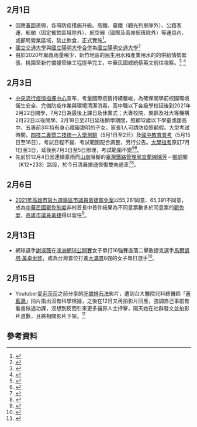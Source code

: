 {{vfd|[[Wikipedia:頁面存廢討論/記錄/2022/06/17#2022年6月臺灣|比較標準]]提刪|date=2022/06/18}}
<noinclude>{{MonthInTaiwan|2021|2}}
</noinclude>

== 2月1日 ==
* 因應[[台灣新年|春節]]連假，各項防疫措施升級。高鐵、臺鐵（觀光列車除外）、公路客運、船舶（固定餐飲區域除外）、航空器（國際及兩岸航班除外）等運具內、或郵局營業區域，禁止飲食，正式實施<ref>{{cite news |author1=記者李恬郁 |title=防疫升級 大眾運輸2月起禁止飲食 |url=https://tw.news.yahoo.com/%E9%98%B2%E7%96%AB%E5%8D%87%E7%B4%9A-%E5%A4%A7%E7%9C%BE%E9%81%8B%E8%BC%B82%E6%9C%88%E8%B5%B7%E7%A6%81%E6%AD%A2%E9%A3%B2%E9%A3%9F-160000553.html |agency=青年日報社 |publisher=yahoo!新聞 |date=2021年1月30日 |language=zh-tw |dead-url=no |accessdate=2021年1月31日 |archive-date=2021年3月6日 |archive-url=https://web.archive.org/web/20210306185557/https://tw.news.yahoo.com/%E9%98%B2%E7%96%AB%E5%8D%87%E7%B4%9A-%E5%A4%A7%E7%9C%BE%E9%81%8B%E8%BC%B82%E6%9C%88%E8%B5%B7%E7%A6%81%E6%AD%A2%E9%A3%B2%E9%A3%9F-160000553.html }}</ref>。
*[[國立交通大學|國立交通大學]]與[[國立陽明大學|國立陽明大學]][[臺灣大專院校整併|合併]]為[[國立陽明交通大學|國立陽明交通大學]]<ref>{{cite news |author1=潘乃欣 |title=歷經20年！陽明交大明天正式合校 設新竹、台北雙校區 |url=https://udn.com/news/story/6928/5220083 |publisher=聯合報 |date=2021年1月31日 |language=zh-tw |dead-url=no |accessdate=2021年2月2日 |archive-date=2021年2月3日 |archive-url=https://web.archive.org/web/20210203131952/https://udn.com/news/story/6928/5220083 }}</ref>
*由於2020年颱風雨量稀少，新竹地區的民生用水和產業用水的的供給情勢緊張，桃園至新竹備援管線工程提早完工，中華民國總統蔡英文前往視察。<ref>{{cite news |last1=桃園報導 |first1=郭采彥 郭俊麟 |title=桃園給水廠管線提早完成北水南調 新竹缺水危機緩解 |url=https://news.pts.org.tw/article/511359 |accessdate=2021-02-22 |work=公視新聞網 PNN |date=2021-02-01 |archive-date=2021-05-15 |archive-url=https://web.archive.org/web/20210515034050/https://news.pts.org.tw/article/511359 |dead-url=no }}</ref> <ref>{{cite web |authorlink1=王明孝 |last1=中華民國經濟部(Ministry of Economic Affairs |first1=R. O. C. )全球資訊網 |title=蔡總統視察「桃園新竹備援管線工程」通水 |url=https://www.moea.gov.tw/Mns/populace/news/News.aspx?kind=1&menu_id=40&news_id=93079 |website=中華民國經濟部(Ministry of Economic Affairs,R.O.C.)全球資訊網 |publisher=台灣自來水公司 |date=2009-09-09 |access-date=2021-02-22 |archive-date=2021-05-15 |archive-url=https://web.archive.org/web/20210515034046/https://www.moea.gov.tw/Mns/populace/news/News.aspx?kind=1&menu_id=40&news_id=93079 |dead-url=no }}</ref>

== 2月3日 ==
* [[國家衛生指揮中心中央流行疫情指揮中心|中央流行疫情指揮中心]]宣布，考量國際疫情持續嚴峻，為確保開學前校園環境衛生安全、完備防疫作業與環境清潔消毒，高中職以下各級學校延後到2021年2月22日開學，7月2日為最後上課日及休業式；大專校院、樂齡及社大等機構2月22日以後開學。2月18日至21日延後開學期間，照顧12歲以下學童或國高中、五專前3年持有身心障礙證明的子女，家長1人可請防疫照顧假。大型考試時間，[[四技二專統一入學測驗|四技二專暨二技統一入學測驗]]（5月1日至2日）及[[國中教育會考|國中教育會考]]（5月15日至16日），考試日程不變、考試範圍配合調整，另行公告。[[大學入學指定科目考試|大學指考]]原訂7月1日至3日，延後到7月3日至5日辦理，考試範圍不變<ref>{{cite news |author1=記者陳至中 |title=高中以下延後到2月22日開學 指考延後到7月3日 |url=https://www.cna.com.tw/news/firstnews/202102035005.aspx |agency= |publisher=中央社 |date=2021-02-03|language=zh-tw |dead-url=no |accessdate=2021-02-03 |archive-date=2021-02-03 |archive-url=https://web.archive.org/web/20210203062204/https://www.cna.com.tw/news/firstnews/202102035005.aspx }}</ref><ref>{{cite news |author1=記者陳怡伶 |title=孩子開學延4天！家長可放「防疫照顧假」 申請條件曝光 |url=https://tw.news.yahoo.com/%E5%AD%A9%E5%AD%90%E9%96%8B%E5%AD%B8%E5%BB%B64%E5%A4%A9-%E5%AE%B6%E9%95%B7%E5%8F%AF%E6%94%BE-%E9%98%B2%E7%96%AB%E7%85%A7%E9%A1%A7%E5%81%87-%E7%94%B3%E8%AB%8B%E6%A2%9D%E4%BB%B6%E6%9B%9D%E5%85%89-064019305.html |agency= |publisher=YAHOO! 新聞 |date=2021-02-03 |language=zh-tw |dead-url=no |accessdate=2021-02-03 |archive-date=2021-02-12 |archive-url=https://web.archive.org/web/20210212212403/https://tw.news.yahoo.com/%E5%AD%A9%E5%AD%90%E9%96%8B%E5%AD%B8%E5%BB%B64%E5%A4%A9-%E5%AE%B6%E9%95%B7%E5%8F%AF%E6%94%BE-%E9%98%B2%E7%96%AB%E7%85%A7%E9%A1%A7%E5%81%87-%E7%94%B3%E8%AB%8B%E6%A2%9D%E4%BB%B6%E6%9B%9D%E5%85%89-064019305.html }}</ref>。
*先前於12月4日因連續豪雨而[[瑞芳猴硐路段走山事件|山崩]]阻斷的[[臺灣鐵路管理局|臺灣鐵路管理局]][[宜蘭線|宜蘭線]][[瑞芳車站|瑞芳]]－[[猴硐車站|猴硐]]間（K12+233）路段，於今日清晨搶通恢復雙向通車<ref>{{cite news |author1=曹悅華 |title=終於！ 台鐵猴硐坍方提前明天完成搶修、恢復雙向通車 |url=https://udn.com/news/story/7266/5224138 |publisher=聯合報 |date=2021年2月2日 |language=zh-tw |dead-url=no |accessdate=2021年2月5日 |archive-date=2021年2月11日 |archive-url=https://web.archive.org/web/20210211012130/https://udn.com/news/story/7266/5224138 }}</ref><ref>{{cite news |language = zh |author = 記者沈佩瑤 |url = https://tw.news.yahoo.com/%E7%91%9E%E8%8A%B3%E7%8C%B4%E7%A1%90%E8%B7%AF%E6%AE%B5%E5%85%A8%E7%B7%9A%E6%90%B6%E9%80%9A-%E5%9C%96-225802977.html |title = 瑞芳猴硐路段全線搶通  |publisher = yahoo新聞 |date = 2020-02-03 |accessdate = 2020-02-03 |dead-url=no }}</ref>。

==2月6日==
* [[2021年高雄市第九選舉區市議員黃捷罷免案|2021年高雄市第九選舉區市議員黃捷罷免案]]以55,261同意、65,391不同意，成為[[中華民國|中華民國]][[中華民國罷免制度|罷免制度]]非村首長中首件結果為不同意票數多於同意票的[[罷免|罷免案]]，[[高雄市|高雄]][[高雄市議會|市議員]][[黃捷_(政治人物)|黃捷]]得以留任<ref>{{Cite news|title=黃捷罷免案不通過 不同意票65391同意票55261|url=https://www.cna.com.tw/news/firstnews/202102065008.aspx|accessdate=2021-02-07|language=zh-TW|author=侯文婷|date=2021-02-06|publisher=中央社|archive-date=2021-02-23|archive-url=https://web.archive.org/web/20210223114208/https://www.cna.com.tw/news/firstnews/202102065008.aspx|dead-url=no}}</ref>。

==2月13日==
* 網球選手[[謝淑薇|謝淑薇]]在[[2021年澳大利亞網球公開賽|澳洲網球公開賽]]女子單打16強賽直落二擊敗捷克選手[[馬爾凱塔·萬卓索娃|馬爾凱塔·萬卓索娃]]，成為台灣首位打進[[大滿貫_(網球)|大滿貫]]8強的女子單打選手<noinclude><ref>{{Cite news|title=澳網／謝淑薇爆冷直落二橫掃對手 創台灣首位闖進大滿貫女單8強|url=https://udn.com/news/story/7594/5250436|accessdate=2021-02-15|language=zh-TW|author=|date=2021-02-14|publisher=聯合報|archive-date=2021-05-16|archive-url=https://web.archive.org/web/20210516001135/https://udn.com/news/story/7594/5250436|dead-url=no}}</ref></noinclude>。
==2月15日==
*Youtuber[[愛莉莎莎|愛莉莎莎]]之前分享的[[肝膽排石法|肝膽排石法]]影片，遭到台大醫院兒科總醫師「[[蒼藍鴿|蒼藍鴿]]」拍片指出沒有科學根據，之後在12日又再拍影片回應，強調自己事前有看書做過功課，沒想到反而引來更多醫界人士抨擊，隔天她在社群發文並拍影片道歉，且將相關影片下架。<ref>{{Cite news|title=愛莉莎莎慘被醫界出征寫信道歉 台大醫回應讓人跪了|url=https://www.chinatimes.com/realtimenews/20210216000052-260404?chdtv|accessdate=2021-02-16|language=zh-TW|author=吳玫穎|date=2021-02-16|publisher=中時新聞網|archive-date=2021-02-18|archive-url=https://web.archive.org/web/20210218022637/https://www.chinatimes.com/realtimenews/20210216000052-260404?chdtv|dead-url=no}}</ref>

== 參考資料 ==
{{Reflist|30em}}

<noinclude>
{{portal|台灣}}	
{{Portal:台灣新聞動態/Footer}}
</noinclude>